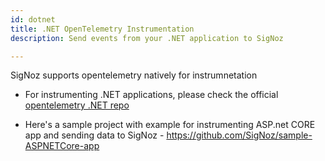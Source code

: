```yaml
---
id: dotnet
title: .NET OpenTelemetry Instrumentation
description: Send events from your .NET application to SigNoz

---
```




SigNoz supports opentelemetry natively for instrumnetation

- For instrumenting .NET applications, please check the official [opentelemetry .NET repo](https://github.com/open-telemetry/opentelemetry-dotnet)

- Here's a sample project with example for instrumenting ASP.net CORE app and sending data to SigNoz - https://github.com/SigNoz/sample-ASPNETCore-app

<p>&nbsp;</p>

<InstrumentationFAQ />